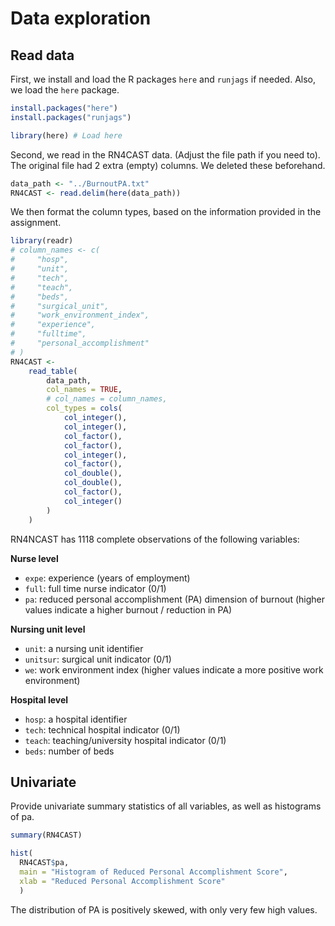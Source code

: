 # Data exploration

## Read data

First, we install and load the R packages `here` and `runjags` if needed. Also, we load the `here` package.

```r
install.packages("here")
install.packages("runjags") 
```

```r
library(here) # Load here
```

Second, we read in the RN4CAST data. (Adjust the file path if you need to). The original file had 2 extra (empty) columns. We deleted these beforehand.

```r
data_path <- "../BurnoutPA.txt"
RN4CAST <- read.delim(here(data_path))
```

We then format the column types, based on the information provided in the assignment. 
<!--- clean out commented text lines in code block --->

```r
library(readr)
# column_names <- c(
#     "hosp",
#     "unit",
#     "tech",
#     "teach",
#     "beds",
#     "surgical_unit",
#     "work_environment_index",
#     "experience",
#     "fulltime",
#     "personal_accomplishment"
# )
RN4CAST <-
    read_table(
        data_path,
        col_names = TRUE,
        # col_names = column_names,
        col_types = cols(
            col_integer(),
            col_integer(),
            col_factor(),
            col_factor(),
            col_integer(),
            col_factor(),
            col_double(),
            col_double(),
            col_factor(),
            col_integer()
        )
    )
```

RN4NCAST has 1118 complete observations of the following variables:

**Nurse level**

-   `expe`: experience (years of employment)
-   `full`: full time nurse indicator (0/1)
-   `pa`: reduced personal accomplishment (PA) dimension of burnout
    (higher values indicate a higher burnout / reduction in PA)

**Nursing unit level**

-   `unit`: a nursing unit identifier
-   `unitsur`: surgical unit indicator (0/1)
-   `we`: work environment index (higher values indicate a more positive
    work environment)

**Hospital level**

-   `hosp`: a hospital identifier
-   `tech`: technical hospital indicator (0/1)
-   `teach`: teaching/university hospital indicator (0/1)
-   `beds`: number of beds

## Univariate

Provide univariate summary statistics of all variables, as well as histograms of pa.

```r
summary(RN4CAST)
```

```r
hist(
  RN4CAST$pa, 
  main = "Histogram of Reduced Personal Accomplishment Score",
  xlab = "Reduced Personal Accomplishment Score"
  )
```

The distribution of PA is positively skewed, with only very few high values.
